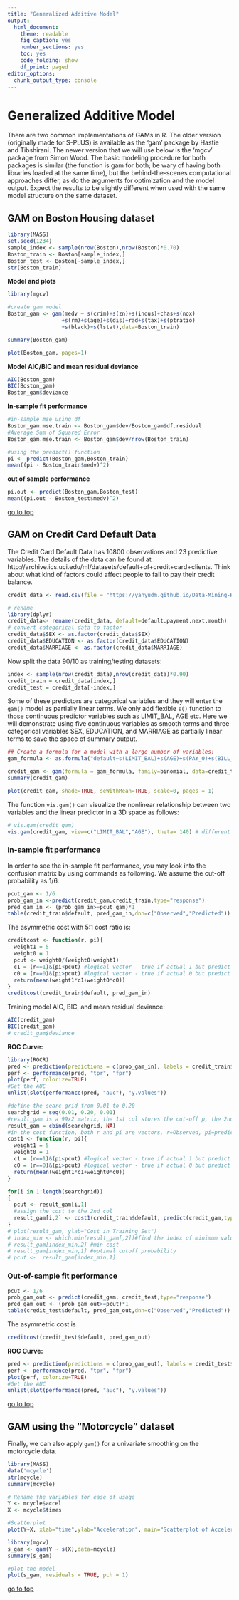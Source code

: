 ```yaml
---
title: "Generalized Additive Model"
output: 
  html_document: 
    theme: readable
    fig_caption: yes
    number_sections: yes
    toc: yes
    code_folding: show
    df_print: paged
editor_options: 
  chunk_output_type: console
---
```



# Generalized Additive Model

There are two common implementations of GAMs in R.  The older version (originally made for S-PLUS) is available as the 'gam' package by Hastie and Tibshirani.  The newer version that we will use below is the 'mgcv' package from Simon Wood. The basic modeling procedure for both packages is similar (the function is gam for both; be wary of having both libraries loaded at the same time), but the behind-the-scenes computational approaches differ, as do the arguments for optimization and the model output. Expect the results to be slightly different when used with the same model structure on the same dataset.

## GAM on Boston Housing dataset

```r
library(MASS)
set.seed(1234)
sample_index <- sample(nrow(Boston),nrow(Boston)*0.70)
Boston_train <- Boston[sample_index,]
Boston_test <- Boston[-sample_index,]
str(Boston_train)
```


**Model and plots**


```r
library(mgcv)

#create gam model
Boston_gam <- gam(medv ~ s(crim)+s(zn)+s(indus)+chas+s(nox)
                 +s(rm)+s(age)+s(dis)+rad+s(tax)+s(ptratio)
                 +s(black)+s(lstat),data=Boston_train)

summary(Boston_gam)

plot(Boston_gam, pages=1)
```


**Model AIC/BIC and mean residual deviance**

```r
AIC(Boston_gam)
BIC(Boston_gam)
Boston_gam$deviance
```


**In-sample fit performance**

```r
#in-sample mse using df 
Boston_gam.mse.train <- Boston_gam$dev/Boston_gam$df.residual 
#Average Sum of Squared Error
Boston_gam.mse.train <- Boston_gam$dev/nrow(Boston_train) 

#using the predict() function
pi <- predict(Boston_gam,Boston_train)
mean((pi - Boston_train$medv)^2)
```

**out of sample performance**
```r
pi.out <- predict(Boston_gam,Boston_test)
mean((pi.out - Boston_test$medv)^2)
```

[go to top](#header)

## GAM on Credit Card Default Data

The Credit Card Default Data has 10800 observations and 23 predictive variables. The details of the data can be found at http://archive.ics.uci.edu/ml/datasets/default+of+credit+card+clients. Think about what kind of factors could affect people to fail to pay their credit balance.

```r
credit_data <- read.csv(file = "https://yanyudm.github.io/Data-Mining-R/lecture/data/credit_default.csv", header=T)

# rename
library(dplyr)
credit_data<- rename(credit_data, default=default.payment.next.month)
# convert categorical data to factor
credit_data$SEX <- as.factor(credit_data$SEX)
credit_data$EDUCATION <- as.factor(credit_data$EDUCATION)
credit_data$MARRIAGE <- as.factor(credit_data$MARRIAGE)
```

Now split the data 90/10 as training/testing datasets:

```r
index <- sample(nrow(credit_data),nrow(credit_data)*0.90)
credit_train = credit_data[index,]
credit_test = credit_data[-index,]
```

Some of these predictors are categorical variables and they will enter the `gam()` model as partially linear terms. We only add flexible `s()` function to those continuous predictor variables such as LIMIT_BAL, AGE etc. Here we will demonstrate using five continuous variables as smooth terms and three categorical variables SEX, EDUCATION, and MARRIAGE as partially linear terms to save the space of summary output.

```r
## Create a formula for a model with a large number of variables:
gam_formula <- as.formula("default~s(LIMIT_BAL)+s(AGE)+s(PAY_0)+s(BILL_AMT1)+s(PAY_AMT1)+SEX+EDUCATION+MARRIAGE")

credit_gam <- gam(formula = gam_formula, family=binomial, data=credit_train);
summary(credit_gam)

plot(credit_gam, shade=TRUE, seWithMean=TRUE, scale=0, pages = 1)
```

The function `vis.gam()` can visualize the nonlinear relationship between two variables and the linear predictor in a 3D space as follows: 
```r
# vis.gam(credit_gam)
vis.gam(credit_gam, view=c("LIMIT_BAL","AGE"), theta= 140) # different view 
```

### In-sample fit performance

In order to see the in-sample fit performance, you may look into the confusion matrix by using commands as following. We assume the cut-off probability as 1/6. 

```r
pcut_gam <- 1/6
prob_gam_in <-predict(credit_gam,credit_train,type="response")
pred_gam_in <- (prob_gam_in>=pcut_gam)*1
table(credit_train$default, pred_gam_in,dnn=c("Observed","Predicted"))
```

The asymmetric cost with 5:1 cost ratio is: 
```r
creditcost <- function(r, pi){
  weight1 = 5
  weight0 = 1
  pcut <- weight0/(weight0+weight1)
  c1 = (r==1)&(pi<pcut) #logical vector - true if actual 1 but predict 0
  c0 = (r==0)&(pi>pcut) #logical vector - true if actual 0 but predict 1
  return(mean(weight1*c1+weight0*c0))
}
creditcost(credit_train$default, pred_gam_in)
```


Training model AIC, BIC, and mean residual deviance:
```r
AIC(credit_gam)
BIC(credit_gam)
# credit_gam$deviance
```

**ROC Curve:**

```r
library(ROCR)
pred <- prediction(predictions = c(prob_gam_in), labels = credit_train$default)
perf <- performance(pred, "tpr", "fpr")
plot(perf, colorize=TRUE)
#Get the AUC
unlist(slot(performance(pred, "auc"), "y.values"))
```

<!-- ### Search for optimal cut-off probability -->

<!-- The following code does a grid search from pcut = 0.01 to pcut = 0.99 with the objective of minimizing overall cost in the training set. I am using an asymmetric cost function by assuming that giving out a bad loan cost 10 time as much as rejecting application from someone who can pay. -->

```r
#define the searc grid from 0.01 to 0.20
searchgrid = seq(0.01, 0.20, 0.01)
#result_gam is a 99x2 matrix, the 1st col stores the cut-off p, the 2nd column stores the cost
result_gam = cbind(searchgrid, NA)
#in the cost function, both r and pi are vectors, r=Observed, pi=predicted probability
cost1 <- function(r, pi){
  weight1 = 5
  weight0 = 1
  c1 = (r==1)&(pi<pcut) #logical vector - true if actual 1 but predict 0
  c0 = (r==0)&(pi>pcut) #logical vector - true if actual 0 but predict 1
  return(mean(weight1*c1+weight0*c0))
}

for(i in 1:length(searchgrid))
{
  pcut <- result_gam[i,1]
  #assign the cost to the 2nd col
  result_gam[i,2] <- cost1(credit_train$default, predict(credit_gam,type="response"))
}
# plot(result_gam, ylab="Cost in Training Set")
# index_min <- which.min(result_gam[,2])#find the index of minimum value
# result_gam[index_min,2] #min cost
# result_gam[index_min,1] #optimal cutoff probability
# pcut <-  result_gam[index_min,1]

```

### Out-of-sample fit performance
```r
pcut <- 1/6
prob_gam_out <- predict(credit_gam, credit_test,type="response")
pred_gam_out <- (prob_gam_out>=pcut)*1
table(credit_test$default, pred_gam_out,dnn=c("Observed","Predicted"))
```

The asymmetric cost is
```r
creditcost(credit_test$default, pred_gam_out)
```

**ROC Curve:**

```r
pred <- prediction(predictions = c(prob_gam_out), labels = credit_test$default)
perf <- performance(pred, "tpr", "fpr")
plot(perf, colorize=TRUE)
#Get the AUC
unlist(slot(performance(pred, "auc"), "y.values"))
```

[go to top](#header)


## GAM using the "Motorcycle" dataset

Finally, we can also apply `gam()` for a univariate smoothing on the motorcycle data.

```r
library(MASS)
data('mcycle')
str(mcycle)
summary(mcycle)
```

```r
# Rename the variables for ease of usage
Y <- mcycle$accel
X <- mcycle$times

#Scatterplot
plot(Y~X, xlab="time",ylab="Acceleration", main="Scatterplot of Acceleration against Time")
```

```r
library(mgcv)
s_gam <- gam(Y ~ s(X),data=mcycle)
summary(s_gam)

#plot the model
plot(s_gam, residuals = TRUE, pch = 1)
```

[go to top](#header)

